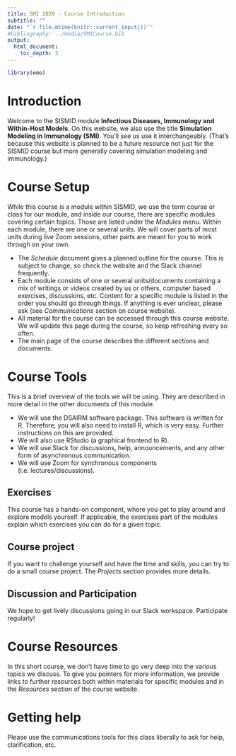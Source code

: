 ```yaml
---
title: SMI 2020 - Course Introduction 
subtitle: ""
date: "`r file.mtime(knitr::current_input())`"
#bibliography: ../media/SMICourse.bib
output: 
  html_document:
    toc_depth: 3
---
```


```r
library(emo)
```

# Introduction

Welcome to the SISMID module **Infectious Diseases, Immunology and Within-Host Models**. On this website, we also use the title **Simulation Modeling in Immunology (SMI)**. You'll see us use it interchangeably. (That's because this website is planned to be a future resource not just for the SISMID course but more generally covering simulation modeling and immunology.)


# Course Setup
While this course is a module within SISMID, we use the term course or class for our module, and inside our course, there are specific modules covering certain topics. Those are listed under the _Modules_ menu. Within each module, there are one or several units. We will cover parts of most units during live Zoom sessions, other parts are meant for you to work through on your own.


* The _Schedule_ document gives a planned outline for the course. This is subject to change, so check the website and the Slack channel frequently.
* Each module consists of one or several units/documents containing a mix of writings or videos created by us or others, computer based exercises, discussions, etc. Content for a specific module is listed in the order you should go through things.  If anything is ever unclear, please ask (see _Communications_ section on course website).
* All material for the course can be accessed through this course website. We will update this page during the course, so keep refreshing every so often.
* The main page of the course describes the different sections and documents. 

# Course Tools
This is a brief overview of the tools we will be using. They are described in more detail in the other documents of this module.

* We will use the DSAIRM software package. This software is written for R. Therefore, you will also need to install R, which is very easy. Further instructions on this are provided.
* We will also use RStudio (a graphical frontend to R).
* We will use Slack for discussions, help, announcements, and any other form of asynchronous communication.
* We will use Zoom for synchronous components (i.e. lectures/discussions).

## Exercises
This course has a hands-on component, where you get to play around and explore models yourself. If applicable, the exercises part of the modules explain which exercises you can do for a given topic.

## Course project
If you want to challenge yourself and have the time and skills, you can try to do a small course project. The _Projects_ section provides more details.

## Discussion and Participation
We hope to get lively discussions going in our Slack workspace. Participate regularly!

# Course Resources
In this short course, we don't have time to go very deep into the various topics we discuss. To give you pointers for more information, we provide links to further resources both within materials for specific modules and in the _Resources_ section of the course website. 

# Getting help
Please use the communications tools for this class liberally to ask for help, clarification, etc. 
